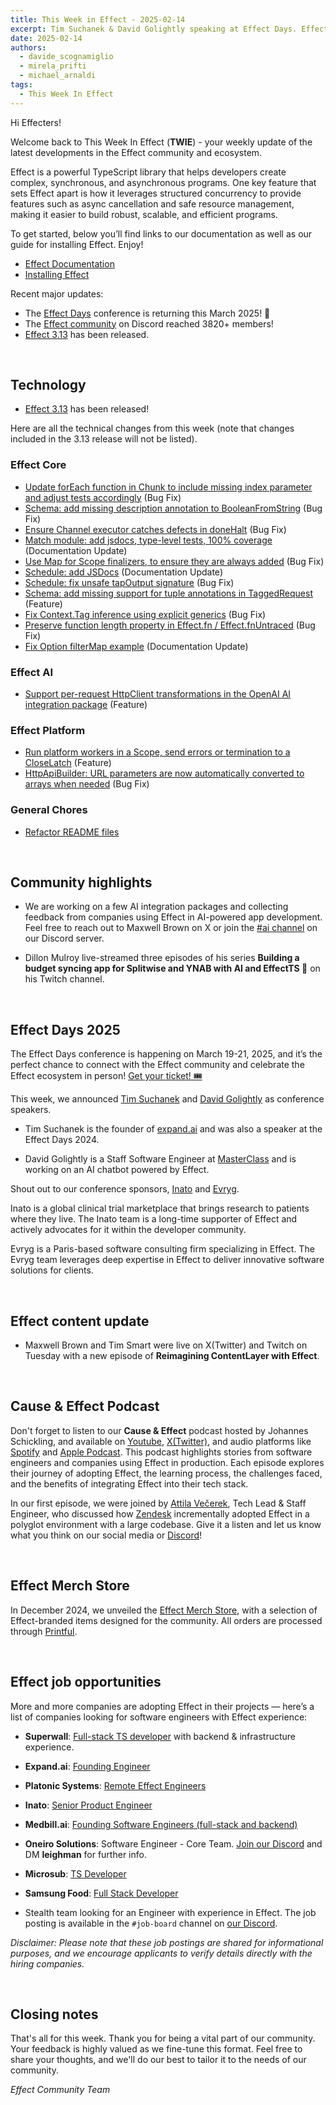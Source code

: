 ```yaml
---
title: This Week in Effect - 2025-02-14
excerpt: Tim Suchanek & David Golightly speaking at Effect Days. Effect 3.13 has been released!
date: 2025-02-14
authors:
  - davide_scognamiglio
  - mirela_prifti
  - michael_arnaldi
tags:
  - This Week In Effect
---
```



Hi Effecters!

Welcome back to This Week In Effect (**TWIE**) - your weekly update of the latest developments in the Effect community and ecosystem.

Effect is a powerful TypeScript library that helps developers create complex, synchronous, and asynchronous programs. One key feature that sets Effect apart is how it leverages structured concurrency to provide features such as async cancellation and safe resource management, making it easier to build robust, scalable, and efficient programs.

To get started, below you’ll find links to our documentation as well as our guide for installing Effect. Enjoy!

- [Effect Documentation](/docs/getting-started/introduction/)
- [Installing Effect](/docs/getting-started/installation/)

Recent major updates:

- The [Effect Days](https://effect.website/events/effect-days) conference is returning this March 2025! 🎉
- The [Effect community](https://discord.gg/effect-ts) on Discord reached 3820+ members!
- [Effect 3.13](https://effect.website/blog/releases/effect/313) has been released.

&nbsp;
## Technology

- [Effect 3.13](https://effect.website/blog/releases/effect/313) has been released!
  <Tweet id="1890336292442968093" />

Here are all the technical changes from this week (note that changes included in the 3.13 release will not be listed).

### Effect Core
- [Update forEach function in Chunk to include missing index parameter and adjust tests accordingly](https://github.com/Effect-TS/effect/pull/4404) (Bug Fix)
- [Schema: add missing description annotation to BooleanFromString](https://github.com/Effect-TS/effect/pull/4426) (Bug Fix)
- [Ensure Channel executor catches defects in doneHalt](https://github.com/Effect-TS/effect/pull/4430) (Bug Fix)
- [Match module: add jsdocs, type-level tests, 100% coverage](https://github.com/Effect-TS/effect/pull/4423) (Documentation Update)
- [Use Map for Scope finalizers, to ensure they are always added](https://github.com/Effect-TS/effect/pull/4432) (Bug Fix)
- [Schedule: add JSDocs](https://github.com/Effect-TS/effect/pull/4438) (Documentation Update)
- [Schedule: fix unsafe tapOutput signature](https://github.com/Effect-TS/effect/pull/4439) (Bug Fix)
- [Schema: add missing support for tuple annotations in TaggedRequest](https://github.com/Effect-TS/effect/pull/4440) (Feature)
- [Fix Context.Tag inference using explicit generics](https://github.com/Effect-TS/effect/pull/4422) (Bug Fix)
- [Preserve function length property in Effect.fn / Effect.fnUntraced](https://github.com/Effect-TS/effect/pull/4447) (Bug Fix)
- [Fix Option filterMap example](https://github.com/Effect-TS/effect/pull/4454) (Documentation Update)


### Effect AI
- [Support per-request HttpClient transformations in the OpenAI AI integration package](https://github.com/Effect-TS/effect/pull/4418) (Feature) 


### Effect Platform
- [Run platform workers in a Scope, send errors or termination to a CloseLatch](https://github.com/Effect-TS/effect/pull/4429) (Feature)
- [HttpApiBuilder: URL parameters are now automatically converted to arrays when needed](https://github.com/Effect-TS/effect/pull/4444) (Bug Fix)


### General Chores
- [Refactor README files](https://github.com/Effect-TS/effect/pull/4427)


&nbsp;
## Community highlights

- We are working on a few AI integration packages and collecting feedback from companies using Effect in AI-powered app development. Feel free to reach out to Maxwell Brown on X or join the [#ai channel](https://discord.com/channels/795981131316985866/1338871274398679130) on our Discord server.
  <Tweet id="1889724497709711452" />

- Dillon Mulroy live-streamed three episodes of his series **Building a budget syncing app for Splitwise and YNAB with AI and EffectTS 🚀** on his Twitch channel.
  <TwitchPlayerNonInteractive video="2377454832" />

&nbsp;
## Effect Days 2025
The Effect Days conference is happening on March 19-21, 2025, and it’s the perfect chance to connect with the Effect community and celebrate the Effect ecosystem in person! [Get your ticket! 🎟️](https://effect.website/events/effect-days)
  <Tweet id="1875510026896597173" />

This week, we announced [Tim Suchanek](https://x.com/TimSuchanek) and [David Golightly](https://github.com/davidgoli) as conference speakers. 

- Tim Suchanek is the founder of [expand.ai](http://expand.ai) and was also a speaker at the Effect Days 2024.
<Tweet id="1888919945024557380" />

- David Golightly is a Staff Software Engineer at [MasterClass](https://www.masterclass.com/) and is working on an AI chatbot powered by Effect.
<Tweet id="1889651720931749968" />


Shout out to our conference sponsors, [Inato](https://inato.com/) and [Evryg](https://www.evryg.com/).

Inato is a global clinical trial marketplace that brings research to patients where they live. The Inato team is a long-time supporter of Effect and actively advocates for it within the developer community.
  <Tweet id="1876251657811726345" />

Evryg is a Paris-based software consulting firm specializing in Effect. The Evryg team leverages deep expertise in Effect to deliver innovative software solutions for clients.
 <Tweet id="1886723228762042590" />

&nbsp;
## Effect content update

- Maxwell Brown and Tim Smart were live on X(Twitter) and Twitch on Tuesday with a new episode of **Reimagining ContentLayer with Effect**.
<Tweet id="1889802071475626058" />

&nbsp;
## Cause & Effect Podcast
Don't forget to listen to our **Cause & Effect** podcast hosted by Johannes Schickling, and available on [Youtube](https://www.youtube.com/@effect-ts), [X(Twitter)](https://x.com/EffectTS_/status/1861446144137531585), and audio platforms like [Spotify](https://open.spotify.com/episode/7Bkn7A8EXnoqWWmI0czAdz) and [Apple Podcast](https://podcasts.apple.com/us/podcast/cause-effect/id1781879869). This podcast highlights stories from software engineers and companies using Effect in production. Each episode explores their journey of adopting Effect, the learning process, the challenges faced, and the benefits of integrating Effect into their tech stack.

In our first episode, we were joined by [Attila Večerek](https://x.com/attilavecerek), Tech Lead & Staff Engineer, who discussed how [Zendesk](https://www.zendesk.com) incrementally adopted Effect in a polyglot environment with a large codebase. Give it a listen and let us know what you think on our social media or [Discord](https://discord.gg/effect-ts)!

<YouTube
  id="https://youtu.be/rNAqPHBQFEQ"
  title="Adopting Effect at Zendesk w/ Attila Večerek | Cause & Effect #1"
/>

&nbsp;
## Effect Merch Store
In December 2024, we unveiled the [Effect Merch Store](https://effect.website/merch), with a selection of Effect-branded items designed for the community. All orders are processed through [Printful](https://www.printful.com/).
  <Tweet id="1868605126862385238" />


&nbsp;
## Effect job opportunities

More and more companies are adopting Effect in their projects — here’s a list of companies looking for software engineers with Effect experience:

- **Superwall**: [Full-stack TS developer](https://twitter.com/jakemor/status/1854248980454228411) with backend & infrastructure experience.

- **Expand.ai**: [Founding Engineer](https://www.expand.ai/careers/founding-engineer)

- **Platonic Systems**: [Remote Effect Engineers](https://twitter.com/platonicsystems/status/1861470819861311945)

- **Inato**: [Senior Product Engineer](https://jobs.lever.co/inato/2bbbe759-d4ce-4cc4-8267-8bc998189469)

- **Medbill.ai**: [Founding Software Engineers (full-stack and backend)](https://www.linkedin.com/posts/codingtom_medbill-ai-activity-7260092522708762624-N7TH)

- **Oneiro Solutions**: Software Engineer - Core Team. [Join our Discord](https://discord.com/channels/795981131316985866/796153351372275743) and DM **leighman** for further info.

- **Microsub**: [TS Developer](https://x.com/0xdownshift/status/1880013835878154510)

- **Samsung Food**: [Full Stack Developer](https://whisk.bamboohr.com/careers/110)

- Stealth team looking for an Engineer with experience in Effect. The job posting is available in the `#job-board` channel on [our Discord](https://discord.com/channels/795981131316985866/796153351372275743/1333146824852115518).

*Disclaimer: Please note that these job postings are shared for informational purposes, and we encourage applicants to verify details directly with the hiring companies.*


&nbsp;
## Closing notes

That's all for this week. Thank you for being a vital part of our community. Your feedback is highly valued as we fine-tune this format. Feel free to share your thoughts, and we'll do our best to tailor it to the needs of our community.

_Effect Community Team_
